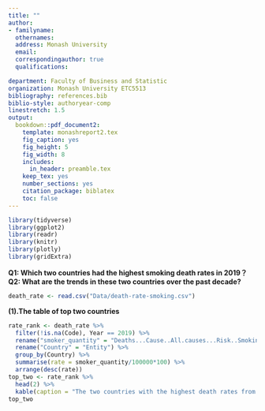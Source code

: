 ```yaml
---
title: ""
author:
- familyname: 
  othernames: 
  address: Monash University
  email: 
  correspondingauthor: true
  qualifications:  

department: Faculty of Business and Statistic
organization: Monash University ETC5513 
bibliography: references.bib
biblio-style: authoryear-comp
linestretch: 1.5
output:
  bookdown::pdf_document2:
    template: monashreport2.tex
    fig_caption: yes
    fig_height: 5
    fig_width: 8
    includes:
      in_header: preamble.tex
    keep_tex: yes
    number_sections: yes
    citation_package: biblatex
    toc: false
---
```

```r
library(tidyverse)
library(ggplot2)
library(readr)
library(knitr)
library(plotly)
library(gridExtra)
```

**Q1: Which two countries had the highest smoking death rates in 2019？**
**Q2: What are the trends in these two countries over the past decade?**

```r
death_rate <- read.csv("Data/death-rate-smoking.csv")
```

**(1).The table of top two countries**

```r
rate_rank <- death_rate %>%
  filter(!is.na(Code), Year == 2019) %>%
  rename("smoker_quantity" = "Deaths...Cause..All.causes...Risk..Smoking...Sex..Both...Age..Age.standardized..Rate.") %>%
  rename("Country" = "Entity") %>%
  group_by(Country) %>% 
  summarise(rate = smoker_quantity/100000*100) %>%
  arrange(desc(rate))
top_two <- rate_rank %>%
  head(2) %>%
  kable(caption = "The two countries with the highest death rates from smoking")
top_two
  
```
